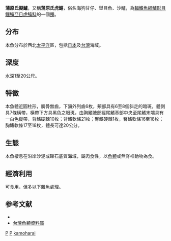 {{Speciesbox
| taxon = Parapercis kamoharai
| status = NE
| binomial_authority = [[Schultz|Schultz]], 1966
| image = Parapercis kamoharai.png
}}
'''蒲原氏擬鱸'''，又稱'''蒲原氏虎鱚'''，俗名海狗甘仔、舉目魚、沙鱸，為[[輻鰭魚綱|輻鰭魚綱]][[鱸形目|鱸形目]][[鱷鱚亞目|鱷鱚亞目]][[虎鱚科|虎鱚科]]的一個[[種|種]]。

==分布==
本魚分布於西北[[太平洋|太平洋]]區，包括[[日本|日本]]及[[台灣|台灣]]海域。

==深度==
水深1至20公尺。

==特徵==
本魚體近圓柱形，腭骨無齒，下頷外列齒6枚，頰部具有6至8個斜走的暗斑，體側具7條橫帶，橫帶下方具黑色之眼斑，由胸鰭腋部經尾鰭基部中央至尾鰭末端具有一白色縱帶，背鰭硬棘10枚；背鰭軟條21枚；臀鰭硬棘1枚，臀鰭軟條16至18枚；胸鰭軟條17至18枚，體長可達20公分。

==生態==
本魚棲息在沿岸沙泥或礫石底質海域，屬肉食性，以[[魚類|魚類]]或無脊椎動物為食。

==經濟利用==
可食用，但多以下雜魚處理。

==参考文献==
*{{FishBase_species|genus=Parapercis|species=kamoharai|year=2011|month=12}}
*[http://fishdb.sinica.edu.tw/ 台灣魚類資料庫] {{Wayback|url=http://fishdb.sinica.edu.tw/ |date=20160304193340 }}

{{taxonbar}}
[[Category:1966年描述的鱼类|P]]
[[Category:食用鱼|P]]
[[Category:擬鱸属|kamoharai]]